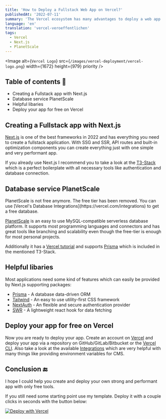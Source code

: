 ```yaml
---
title: 'How to Deploy a Fullstack Web App on Vercel?'
publishedAt: '2022-07-11'
summary: 'The Vercel ecosystem has many advantages to deploy a web app the easiest and cheapest way'
language: 'en'
translation: 'vercel-veroeffentlichen'
tags:
  - Vercel
  - Next.js
  - PlanetScale
---
```


<Image
  alt={`Vercel Logo`}
  src={`/images/vercel-deployment/vercel-logo.png`}
  width={1672}
  height={979}
  priority
/>

## Table of contents 📃

- Creating a Fullstack app with Next.js
- Database service PlanetScale
- Helpful libaries
- Deploy your app for free on Vercel

## Creating a Fullstack app with Next.js

[Next.js](https://nextjs.org/) is one of the best frameworks in 2022 and has everything you need to create a fullstack application. With SSG and SSR, API routes and built-in optimization components you can create everything just with one simple and very performant app.

If you already use Next.js I recommend you to take a look at the [T3-Stack](https://github.com/t3-oss/create-t3-app) which is a perfect boilerplate with all necessary tools like authentication and database connection.

## Database service PlanetScale

<Callout emoji="⚠️">
  PlanetScale is not free anymore. The free tier has been removed. You can use
  [Vercel's Database Integrations](https://vercel.com/integrations) to get a
  free database.
</Callout>

[PlanetScale](https://planetscale.com/) is an easy to use MySQL-compatible serverless database platform. It supports most programming languages and connectors and has great tools like branching and scalability even though the free-tier is enough for most personal projects.

Additionally it has a [Vercel tutorial](https://docs.planetscale.com/tutorials/deploy-to-vercel) and supports [Prisma](https://www.prisma.io/) which is included in the mentioned T3-Stack.

## Helpful libaries

Most applications need some kind of features which can easily be provided by Next.js supporting packages:

- [Prisma](https://www.prisma.io/) - A database data-driven ORM
- [Tailwind](https://tailwindcss.com/) - An easy to use utility-first CSS framework
- [NextAuth](https://next-auth.js.org/) - An flexible and secure authentication provider
- [SWR](https://swr.vercel.app/) - A lightweight react hook for data fetching

## Deploy your app for free on Vercel

Now you are ready to deploy your app. Create an account on [Vercel](https://vercel.com/) and deploy your app via a repository on GitHub/GitLab/Bitbucket or the [Vercel CLI](https://vercel.com/docs/cli). Also take a look at the available [Integrations](https://vercel.com/integrations) which are very helpful with many things like providing environment variables for CMS.

## Conclusion 🔚

I hope I could help you create and deploy your own strong and performant app with only free tools.

If you still need some starting point use my template. Deploy it with a couple clicks in seconds with the button below:

[![Deploy with Vercel](https://vercel.com/button)](https://vercel.com/new/clone?repository-url=https%3A%2F%2Fgithub.com%2FAlex289%2FNextJs-Boilerplate)
